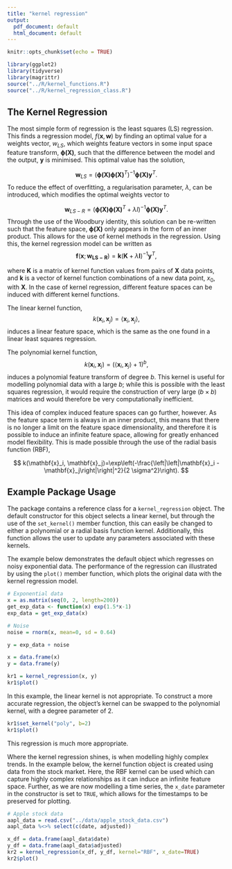 ---
title: "kernel regression"
output:
  pdf_document: default
  html_document: default
---

```{r setup, include=FALSE}
knitr::opts_chunk$set(echo = TRUE)
```

```{r, message=FALSE}
library(ggplot2)
library(tidyverse)
library(magrittr)
source("../R/kernel_functions.R")
source("../R/kernel_regression_class.R")
```

## The Kernel Regression 

The most simple form of regression is the least squares (LS) regression. This finds a regression model, $f(\mathbf{x}, \mathbf{w})$ by finding an optimal value for a weights vector, $w_{LS}$, which weights feature vectors in some input space feature transform, $\mathbf{\phi(X)}$, such that the difference between the model and the output, $\mathbf{y}$ is minimised. This optimal value has the solution,

$$
\mathbf{w}_{LS}=(\mathbf{\phi(X)\phi(X)}^T)^{-1}\mathbf{\phi(X)y}^T.
$$
To reduce the effect of overfitting, a regularisation parameter, $\lambda$, can be introduced, which modifies the optimal weights vector to 

$$
\mathbf{w}_{LS-R}=(\mathbf{\phi(X)\phi(X)}^T + \lambda I)^{-1}\mathbf{\phi(X)y}^T.
$$
Through the use of the Woodbury identity, this solution can be re-written such that the feature space, $\mathbf{\phi(X)}$ only appears in the form of an inner product. This allows for the use of kernel methods in the regression. Using this, the kernel regression model can be written as 
$$
\mathbf{f}(\mathbf{x};\mathbf{w_{LS-R}})=\mathbf{k}(\mathbf{K}+\lambda \mathbf{I})^{-1}\mathbf{y}^T,
$$

where $\mathbf{K}$ is a matrix of kernel function values from pairs of $\mathbf{X}$ data points, and $\mathbf{k}$ is a vector of kernel function combinations of a new data point, $x_0$, with $\mathbf{X}$. In the case of kernel regression, different feature spaces can be induced with different kernel functions. 

The linear kernel function,
$$
k(\mathbf{x}_i, \mathbf{x}_j)=\langle \mathbf{x}_i, \mathbf{x}_j \rangle,
$$
induces a linear feature space, which is the same as the one found in a linear least squares regression. 

The polynomial kernel function,
$$
k(\mathbf{x}_i, \mathbf{x}_j)=(\langle \mathbf{x}_i, \mathbf{x}_j \rangle + 1)^b,
$$
induces a polynomial feature transform of degree $b$. This kernel is useful for modelling polynomial data with a large $b$; while this is possible with the least squares regression, it would require the construction of very large ($b \times b$) matrices and would therefore be very computationally inefficient.

This idea of complex induced feature spaces can go further, however. As the feature space term is always in an inner product, this means that there is no longer a limit on the feature space dimensionality, and therefore it is possible to induce an infinite feature space, allowing for greatly enhanced model flexibility. This is made possible through the use of the radial basis function (RBF), 

$$
k(\mathbf{x}_i, \mathbf{x}_j)=\exp\left(-\frac{\left|\left|\mathbf{x}_i - \mathbf{x}_j\right|\right|^2}{2 \sigma^2}\right).
$$


## Example Package Usage 

The package contains a reference class for a `kernel_regression` object. The default constructor for this object selects a linear kernel, but through the use of the `set_kernel()` member function, this can easily be changed to either a polynomial or a radial basis function kernel. Additionally, this function allows the user to update any parameters associated with these kernels. 

The example below demonstrates the default object which regresses on noisy exponential data. The performance of the regression can illustrated by using the `plot()` member function, which plots the original data with the kernel regression model.
```{r}
# Exponential data
x = as.matrix(seq(0, 2, length=200))
get_exp_data <- function(x) exp(1.5*x-1)
exp_data = get_exp_data(x)

# Noise
noise = rnorm(x, mean=0, sd = 0.64)

y = exp_data + noise

x = data.frame(x)
y = data.frame(y)

kr1 = kernel_regression(x, y)
kr1$plot()
```

In this example, the linear kernel is not appropriate. To construct a more accurate regression, the object's kernel can be swapped to the polynomial kernel, with a degree parameter of 2. 

```{r}
kr1$set_kernel("poly", b=2)
kr1$plot()
```

This regression is much more appropriate.

Where the kernel regression shines, is when modelling highly complex trends. In the example below, the kernel function object is created using data from the stock market. Here, the RBF kernel can be used which can capture highly complex relationships as it can induce an infinite feature space. Further, as we are now modelling a time series, the `x_date` parameter in the constructor is set to `TRUE`, which allows for the timestamps to be preserved for plotting. 

```{r}
# Apple stock data
aapl_data = read.csv("../data/apple_stock_data.csv")
aapl_data %<>% select(c(date, adjusted))

x_df = data.frame(aapl_data$date)
y_df = data.frame(aapl_data$adjusted)
kr2 = kernel_regression(x_df, y_df, kernel="RBF", x_date=TRUE)
kr2$plot()
```




















